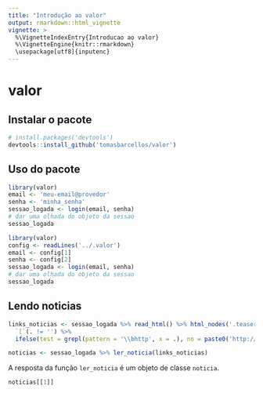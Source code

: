 ```yaml
---
title: "Introdução ao valor"
output: rmarkdown::html_vignette
vignette: >
  %\VignetteIndexEntry{Introducao ao valor}
  %\VignetteEngine{knitr::rmarkdown}
  \usepackage[utf8]{inputenc}
---
```


# valor

## Instalar o pacote

```r
# install.packages('devtools')
devtools::install_github('tomasbarcellos/valor')
```

## Uso do pacote

```r
library(valor)
email <- 'meu-email@provedor'
senha <- 'minha_senha'
sessao_logada <- login(email, senha)
# dar uma olhada do objeto da sessao
sessao_logada
```

```r
library(valor)
config <- readLines('../.valor')
email <- config[1]
senha <- config[2]
sessao_logada <- login(email, senha)
# dar uma olhada do objeto da sessao
sessao_logada
```

## Lendo noticias

```r
links_noticias <- sessao_logada %>% read_html() %>% html_nodes('.teaser-title a') %>% html_attr('href') %>% 
  `[`(. != '') %>% 
  ifelse(test = grepl(pattern = '\\bhttp', x = .), no = paste0('http://www.valor.com.br', .))

noticias <- sessao_logada %>% ler_noticia(links_noticias)
```

A resposta da função `ler_noticia` é um objeto de classe `noticia`.

```r
noticias[[1]]
```

```r
```

